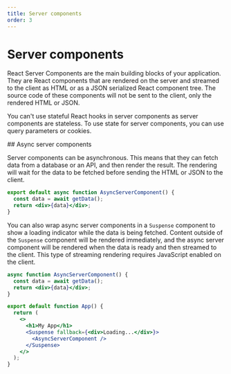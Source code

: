 ```yaml
---
title: Server components
order: 3
---
```



# Server components

React Server Components are the main building blocks of your application. They are React components that are rendered on the server and streamed to the client as HTML or as a JSON serialized React component tree. The source code of these components will not be sent to the client, only the rendered HTML or JSON.

You can't use stateful React hooks in server components as server components are stateless. To use state for server components, you can use query parameters or cookies.

<Link name="async-server-components">
## Async server components
</Link>

Server components can be asynchronous. This means that they can fetch data from a database or an API, and then render the result. The rendering will wait for the data to be fetched before sending the HTML or JSON to the client.

```jsx
export default async function AsyncServerComponent() {
  const data = await getData();
  return <div>{data}</div>;
}
```

You can also wrap async server components in a `Suspense` component to show a loading indicator while the data is being fetched. Content outside of the `Suspense` component will be rendered immediately, and the async server component will be rendered when the data is ready and then streamed to the client. This type of streaming rendering requires JavaScript enabled on the client.

```jsx
async function AsyncServerComponent() {
  const data = await getData();
  return <div>{data}</div>;
}

export default function App() {
  return (
    <>
      <h1>My App</h1>
      <Suspense fallback={<div>Loading...</div>}>
        <AsyncServerComponent />
      </Suspense>
    </>
  );
}
```
